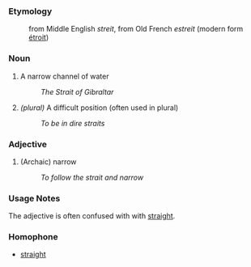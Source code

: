 ===Etymology===
:from Middle English ''streit'', from Old French ''estreit'' (modern form [[étroit]])

===Noun===
#A narrow channel of water
#:''The Strait of Gibraltar''
#''(plural)'' A difficult position (often used in plural)
#:''To be in dire straits''

===Adjective===
#(Archaic) narrow
#:''To follow the strait and narrow''

===Usage Notes===
The adjective is often confused with with [[straight]].

===Homophone===
*[[straight]]